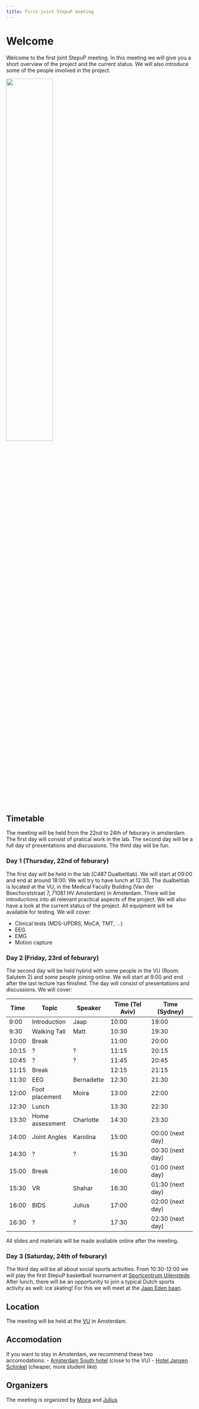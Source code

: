 ```yaml
---
title: First joint StepuP meeting
---
```


# Welcome
Welcome to the first joint StepuP meeting. In this meeting we will give you a short overview of the project and the current status. We will also introduce some of the people involved in the project. 

![](lab.jpg){width="50%" fig-align="center"}

## Timetable
The meeting will be held from the 22nd to 24th of feburary in amsterdam.
The first day will consist of pratical work in the lab. The second day will be a full day of presentations and discussions. The third day will be fun.

### Day 1 (Thursday, 22nd of feburary)
The first day will be held in the lab (C487 Dualbeltlab). We will start at 09:00 and end at around 18:00. We will try to have lunch at 12:30.
The dualbeltlab is located at the VU, in the Medical Faculty Building (Van der Boechorststraat 7, 71081 HV Amsterdam) in Amsterdam. There will be introductions into all relevant practical aspects of the project. We will also have a look at the current status of the project. All equipment will be available for testing. 
We will cover:

- Clinical tests (MDS-UPDRS, MoCA, TMT, ...)
- EEG
- EMG
- Motion capture

### Day 2 (Friday, 23rd of feburary)
The second day will be held hybrid with some people in the VU (Room: Salutem 2) and some people joining online. We will start at 9:00 and end after the last lecture has finished.
The day will consist of presentations and discussions. We will cover:

| Time  | Topic           | Speaker       | Time (Tel Aviv) | Time (Sydney)    |
|-------|-----------------|---------------|-----------------|------------------|
| 9:00  | Introduction    | Jaap          | 10:00           | 19:00            |
| 9:30  | Walking Tall    | Matt          | 10:30           | 19:30            |
| 10:00 | Break           |               | 11:00           | 20:00            |
| 10:15 | ?               | ?             | 11:15           | 20:15            |
| 10:45 | ?               | ?             | 11:45           | 20:45            |
| 11:15 | Break           |               | 12:15           | 21:15            |
| 11:30 | EEG             | Bernadette    | 12:30           | 21:30            |
| 12:00 | Foot placement  | Moira         | 13:00           | 22:00            |
| 12:30 | Lunch           |               | 13:30           | 22:30            |
| 13:30 | Home assessment | Charlotte     | 14:30           | 23:30            |
| 14:00 | Joint Angles    | Karolina      | 15:00           | 00:00 (next day) |
| 14:30 | ?               | ?             | 15:30           | 00:30 (next day) |
| 15:00 | Break           |               | 16:00           | 01:00 (next day) |
| 15:30 | VR              | Shahar        | 16:30           | 01:30 (next day) |
| 16:00 | BIDS            | Julius        | 17:00           | 02:00 (next day) |
| 16:30 | ?               | ?             | 17:30           | 02:30 (next day) |

All slides and materials will be made avaliable online after the meeting.

### Day 3 (Saturday, 24th of feburary)
The third day will be all about social sports activities. From 10:30-12:00 we will play the first StepuP basketball tournament at [Sportcentrum Uilenstede](https://sportcentrumvu.nl/en/).
After lunch, there will be an opportunity to join a typical Dutch sports activity as well: ice skating! For this we will meet at the [Jaap Eden baan](https://www.jaapeden.nl/).

## Location
The meeting will be held at the [VU](http://www.vu.nl/en/index.aspx) in Amsterdam.

## Accomodation
If you want to stay in Amsterdam, we recommend these two accomodations:
-   [Amsterdam South hotel](https://www.citizenm.com/hotels/europe/amsterdam/amsterdam-south-hotel) (close to the VU)
-   [Hotel Jansen Schinkel](https://hoteljansen.nl/) (cheaper, more student like)

## Organizers

The meeting is organized by [Moira](mailto:a.m.van.leeuwen@vu.nl?subject=StepuP%20meeting) and [Julius](mailto:j.welzel@neurologie.uni-kiel.de?subject=StepuP%20meeting)


